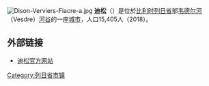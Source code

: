 [[File:Dison-Verviers-Fiacre-a.jpg|thumb]]
'''迪松'''（{{lang-fr|Dison}}）是位於[[比利时|比利时]][[列日省|列日省]]部[[韦德尔河|韦德尔河]]（Vesdre）[[河谷|河谷]]的一座[[城市|城市]]，人口15,405人（2018）。

== 外部链接 ==
*[http://www.dison.be/ 迪松官方网站]

{{列日省市区}}

{{DEFAULTSORT:Dison}}
{{Belgium-geo-stub}}

[[Category:列日省市镇|Category:列日省市镇]]